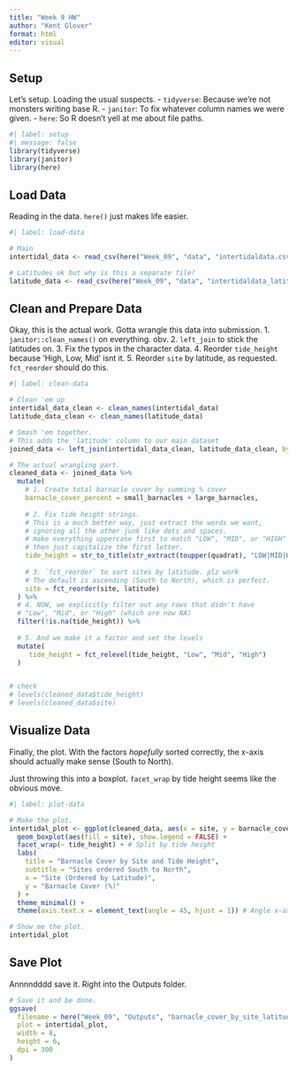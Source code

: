 ```yaml
---
title: "Week 9 HW"
author: "Kent Glover"
format: html
editor: visual
---
```


## Setup

Let's setup. Loading the usual suspects.
- `tidyverse`: Because we're not monsters writing base R.
- `janitor`: To fix whatever column names we were given.
- `here`: So R doesn't yell at me about file paths.

```r
#| label: setup
#| message: false
library(tidyverse)
library(janitor)
library(here)
```

## Load Data

Reading in the data. `here()` just makes life easier. 

```r
#| label: load-data

# Main
intertidal_data <- read_csv(here("Week_09", "data", "intertidaldata.csv"))

# Latitudes ok but why is this a separate file?
latitude_data <- read_csv(here("Week_09", "data", "intertidaldata_latitude.csv"))
```

## Clean and Prepare Data

Okay, this is the actual work. Gotta wrangle this data into submission.
1.  `janitor::clean_names()` on everything. obv.
2.  `left_join` to stick the latitudes on.
3.  Fix the typos in the character data.
4.  Reorder `tide_height` because 'High, Low, Mid' isnt it.
5.  Reorder `site` by latitude, as requested. `fct_reorder` should do this.

```r
#| label: clean-data

# Clean 'em up
intertidal_data_clean <- clean_names(intertidal_data)
latitude_data_clean <- clean_names(latitude_data)

# Smash 'em together.
# This adds the 'latitude' column to our main dataset
joined_data <- left_join(intertidal_data_clean, latitude_data_clean, by = "site")

# The actual wrangling part.
cleaned_data <- joined_data %>% 
  mutate(
    # 1. Create total barnacle cover by summing % cover
    barnacle_cover_percent = small_barnacles + large_barnacles,
    
    # 2. Fix tide height strings. 
    # This is a much better way, just extract the words we want, 
    # ignoring all the other junk like dots and spaces.
    # make everything uppercase first to match "LOW", "MID", or "HIGH"
    # then just capitalize the first letter.
    tide_height = str_to_title(str_extract(toupper(quadrat), "LOW|MID|HIGH")),
    
    # 3. `fct_reorder` to sort sites by latitude. plz work
    # The default is ascending (South to North), which is perfect.
    site = fct_reorder(site, latitude)
  ) %>% 
  # 4. NOW, we explicitly filter out any rows that didn't have
  # "Low", "Mid", or "High" (which are now NA)
  filter(!is.na(tide_height)) %>% 
  
  # 5. And we make it a factor and set the levels
  mutate(
     tide_height = fct_relevel(tide_height, "Low", "Mid", "High")
  )


# check
# levels(cleaned_data$tide_height)
# levels(cleaned_data$site)
```

## Visualize Data

Finally, the plot. With the factors *hopefully* sorted correctly, the x-axis should actually make sense (South to North).

Just throwing this into a boxplot. `facet_wrap` by tide height seems like the obvious move.

```r
#| label: plot-data

# Make the plot.
intertidal_plot <- ggplot(cleaned_data, aes(x = site, y = barnacle_cover_percent)) +
  geom_boxplot(aes(fill = site), show.legend = FALSE) +
  facet_wrap(~ tide_height) + # Split by tide height
  labs(
    title = "Barnacle Cover by Site and Tide Height",
    subtitle = "Sites ordered South to North",
    x = "Site (Ordered by Latitude)",
    y = "Barnacle Cover (%)"
  ) +
  theme_minimal() +
  theme(axis.text.x = element_text(angle = 45, hjust = 1)) # Angle x-axis text so it's not a total mess

# Show me the plot.
intertidal_plot
```

## Save Plot

Annnndddd save it. Right into the Outputs folder. 

```r


# Save it and be done.
ggsave(
  filename = here("Week_09", "Outputs", "barnacle_cover_by_site_latitude.png"),
  plot = intertidal_plot,
  width = 8,
  height = 6,
  dpi = 300
)
```
